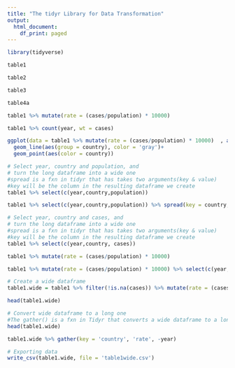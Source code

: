 ---
title: "The tidyr Library for Data Transformation"
output:
  html_document:
    df_print: paged
---

```{r}
library(tidyverse)
```

```{r}
table1 
```

```{r}
table2
```

```{r}
table3
```

```{r}
table4a
```

```{r}
table1 %>% mutate(rate = (cases/population) * 10000)
```

```{r}
table1 %>% count(year, wt = cases)
```


```{r}
ggplot(data = table1 %>% mutate(rate = (cases/population) * 10000)  , aes(x = year, y = rate)) + 
  geom_line(aes(group = country), color = 'gray')+
  geom_point(aes(color = country))
```


```{r}
# Select year, country and population, and
# turn the long dataframe into a wide one
#spread is a fxn in tidyr that has takes two arguments(key & value)
#key will be the column in the resulting dataframe we create
table1 %>% select(c(year,country,population))
```
```{r}
table1 %>% select(c(year,country,population)) %>% spread(key = country, value = population)
```


```{r}
# Select year, country and cases, and
# turn the long dataframe into a wide one
#spread is a fxn in tidyr that has takes two arguments(key & value)
#key will be the column in the resulting dataframe we create
table1 %>% select(c(year,country, cases))
```

```{r}
table1 %>% mutate(rate = (cases/population) * 10000)
```

```{r}
table1 %>% mutate(rate = (cases/population) * 10000) %>% select(c(year,country,rate)) %>% spread(key = country, value = rate)
```


```{r}
# Create a wide dataframe
table1.wide = table1 %>% filter(!is.na(cases)) %>% mutate(rate = (cases/population) * 10000) %>% select(c(year,country,rate)) %>% spread(key = country, value = rate)

head(table1.wide)
```

```{r}
# Convert wide dataframe to a long one
#The gather() is a fxn in Tidyr that converts a wide dataframe to a long one
head(table1.wide)
```

```{r}
table1.wide %>% gather(key = 'country', 'rate', -year)
```


```{r}
# Exporting data
write_csv(table1.wide, file = 'table1wide.csv')
```